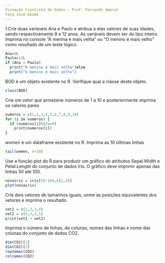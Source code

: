 ---
Formação Cientista de Dados - Prof. Fernando Amaral
Faça você mesmo
---

1.Crie duas variáveis Ana e Paulo e atribua a elas valores de suas idades, sendo respectivamente 8 e 12 anos. As variáveis devem ser do tipo inteiro. Imprima no console "A menina é mais velha" ou "O menino é mais velho" como resultado de um teste lógico.
```{r}
Ana=8L
Paulo=12L
if (Ana > Paulo)
  print("A menina é mais velha")else
  print("O menino é mais velho")
```
BOD é um objeto existente no R. Verifique qual a classe deste objeto.

```{r}
class(BOD)
```
Crie um vetor que armazene números de 1 a 10 e posteriormente imprima os valores pares
```{r}
numeros = c(1,2,3,4,5,6,7,8,9,10)
for (i in numeros) {
  if (numeros[i]%%2==0)
    print(numeros[i]) 
}
```
women é um dataframe existente no R. Imprima as 10 últimas linhas
```{r}
tail(women, n=10)
```
Use a função plot do R para produzir um gráfico do atributos Sepal.Width e Petal.Length do conjunto de dados Iris. O gráfico deve imprimir apenas das linhas 50 até 100.
```{r}
novairis = iris[50:100,c(2,3)]
plot(novairis)
```
Crie dois vetores de tamanhos iguais, some as posições equivalentes dos vetores e imprima o resultado.
```{r}
vet1 = c(1,2,3,4)
vet2 = c(4,3,2,1)
print(vet1 + vet2)
```
Imprima o número de linhas, de colunas, nomes das linhas e nome das colunas do conjunto de dados CO2.
```{r}
dim(CO2)[1]
dim(CO2)[2]
rownames(CO2)
colnames(CO2)
```

